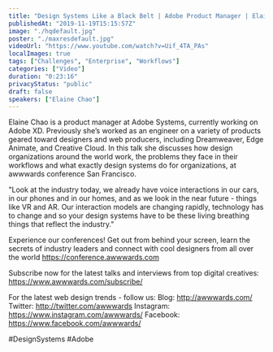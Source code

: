 ```yaml
---
title: "Design Systems Like a Black Belt | Adobe Product Manager | Elaine Chao"
publishedAt: "2019-11-19T15:15:57Z"
image: "./hqdefault.jpg"
poster: "./maxresdefault.jpg"
videoUrl: "https://www.youtube.com/watch?v=Uif_4TA_PAs"
localImages: true
tags: ["Challenges", "Enterprise", "Workflows"]
categories: ["Video"]
duration: "0:23:16"
privacyStatus: "public"
draft: false
speakers: ["Elaine Chao"]
---
```


Elaine Chao is a product manager at Adobe Systems, currently working on Adobe XD. Previously she’s worked as an engineer on a variety of products geared toward designers and web producers, including Dreamweaver, Edge Animate, and Creative Cloud. In this talk she discusses how design organizations around the world work, the problems they face in their workflows and what exactly design systems do for organizations, at awwwards conference San Francisco.

"Look at the industry today, we already have voice interactions in our cars, in our phones and in our homes, and as we look in the near future - things like VR and AR. Our interaction models are changing rapidly, technology has to change and so your design systems have to be these living breathing things that reflect the industry."

Experience our conferences! Get out from behind your screen, learn the secrets of industry leaders and connect with cool designers from all over the world https://conference.awwwards.com

Subscribe now for the latest talks and interviews from top digital creatives: https://www.awwwards.com/subscribe/

For the latest web design trends - follow us:
Blog: http://awwwards.com/
Twitter: http://twitter.com/awwwards
Instagram: https://www.instagram.com/awwwards/
Facebook: https://www.facebook.com/awwwards/

#DesignSystems #Adobe

